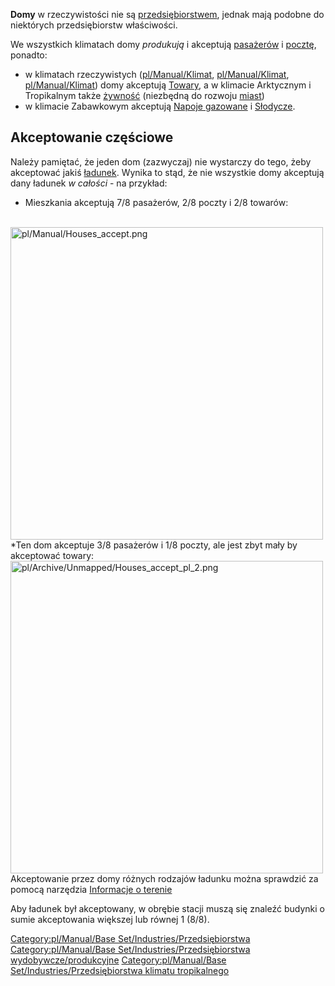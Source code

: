 {{pl/Informacja| Ten artykuł opisuje domy jako przedsiębiorstwo. Zobacz też: [[pl/Manual/Miasta|Miasto]]}}


{{pl/Manual/Base Set/Industries/Przedsiębiorstwa|name=Domy
|image=pl/Archive/Unmapped/Houses diff.png
|caption=Umiarkowany, Arktyczny,<br> Tropikalny i Zabawwkowy
|climates=[[pl/Manual/Klimat]], [[pl/Manual/Klimat]], [[pl/Manual/Klimat]], [[pl/Manual/Klimat]]
|accepts=[[pl/Manual/Base Set/Cargos/Pasażerowie|Pasażerowie]], [[pl/Manual/Base Set/Cargos/Poczta|Poczta]] (wszystkie klimaty)<br> [[pl/Manual/Base Set/Cargos/Towary|Towary]] (wszystkie klimaty oprócz Zabawkowego)<br>[[pl/Manual/Base Set/Cargos/Żywność|Żywność]] (Arktyczny i Tropikalny)<br> [[pl/Manual/Base Set/Cargos/Napoje gazowane|Napoje gazowane]] i [[pl/Manual/Base Set/Cargos/Słodycze|Słodycze]] (tylko Zabawkowy)
|produces=[[pl/Manual/Base Set/Cargos/Drewno|Drewno]]
}}
'''Domy''' w rzeczywistości nie są [[pl/Manual/Przedsiębiorstwa|przedsiębiorstwem]], jednak mają podobne do niektórych przedsiębiorstw właściwości.

We wszystkich klimatach domy ''produkują'' i akceptują [[pl/Manual/Base Set/Cargos/Pasażerowie|pasażerów]] i [[pl/Manual/Base Set/Cargos/Poczta|pocztę]], ponadto: 
*w klimatach rzeczywistych ([[pl/Manual/Klimat]], [[pl/Manual/Klimat]], [[pl/Manual/Klimat]]) domy akceptują [[pl/Manual/Base Set/Cargos/Towary|Towary]], a w klimacie Arktycznym i Tropikalnym także [[pl/Manual/Base Set/Cargos/Żywność|żywność]] (niezbędną do rozwoju [[pl/Manual/Miasta|miast]])
* w klimacie Zabawkowym akceptują [[pl/Manual/Base Set/Cargos/Napoje gazowane|Napoje gazowane]] i [[pl/Manual/Base Set/Cargos/Słodycze|Słodycze]].

==Akceptowanie częściowe==

Należy pamiętać, że jeden dom (zazwyczaj) nie wystarczy do tego, żeby akceptować jakiś [[pl/Manual/Ładunek|ładunek]]. Wynika to stąd, że nie wszystkie domy akceptują dany ładunek ''w całości'' - na przykład: 
*Mieszkania akceptują 7/8 pasażerów, 2/8 poczty i 2/8 towarów:
<br>
[[File:pl/Manual/Houses accept.png|none|500px|thumb]]
<br>
*Ten dom akceptuje 3/8 pasażerów i 1/8 poczty, ale jest zbyt mały by akceptować towary:
<br>
[[File:pl/Archive/Unmapped/Houses accept pl 2.png|none|500px|thumb]]
<br>
Akceptowanie przez domy różnych rodzajów ładunku można sprawdzić za pomocą narzędzia [[pl/Manual/Informacja o terenie|Informacje o terenie]]

Aby ładunek był akceptowany, w obrębie stacji muszą się znaleźć budynki o sumie akceptowania większej lub równej 1 (8/8).

{{pl/Manual/Navbox Industries}}

[[Category:pl/Manual/Base Set/Industries/Przedsiębiorstwa]]
[[Category:pl/Manual/Base Set/Industries/Przedsiębiorstwa wydobywcze/produkcyjne]]
[[Category:pl/Manual/Base Set/Industries/Przedsiębiorstwa klimatu tropikalnego]]